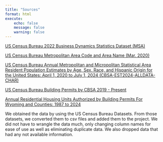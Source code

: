 ```yaml
---
title: "Sources"
format: html
execute:
    echo: false
    message: false
    warning: false
---
```


[US Census Bureau 2022 Business Dynamics Statistics Dataset (MSA)](https://www.census.gov/data/datasets/time-series/econ/bds/bds-datasets.html)

[US Census Bureau Metropolitan Area Code and Area Name (Mar. 2020)](https://www.census.gov/geographies/reference-files/time-series/demo/metro-micro/historical-delineation-files.html)

[US Census Bureau Annual Metropolitan and Micropolitan Statistical Area Resident Population Estimates by Age, Sex, Race, and Hispanic Origin for the United States: April 1, 2020 to July 1, 2024 (CBSA-EST2024-ALLDATA-CHAR)](https://www.census.gov/data/tables/time-series/demo/popest/2020s-metro-and-micro-statistical-areas-detail.html)

[US Census Bureau Building Permits by CBSA 2019 - Present](https://www.census.gov/construction/bps/msamonthly.html)

[Annual Residential Housing Units Authorized by Building Permits For Wyoming and Counties: 1987 to 2024](http://eadiv.state.wy.us/housing/annlbldg.htm)

We obtained the data by using the US Census Bureau Datasets. From those datasets, we converted them to csv files and added them to the project. We did not have to wrangle the data much, only changing column names for ease of use as well as eliminating duplicate data. We also dropped data that had any not available information.